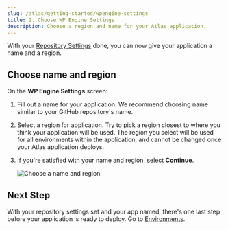 ```yaml
---
slug: /atlas/getting-started/wpengine-settings
title: 2. Choose WP Engine Settings
description: Choose a region and name for your Atlas application.
---
```


With your [Repository Settings](./set-repository-settings) done, you can now give your application a name and a region.


## Choose name and region 

On the **WP Engine Settings** screen:

1. Fill out a name for your application. We recommend choosing name similar to your GitHub repository's name.

2. Select a region for application. Try to pick a region closest to where you think your application will be used. The region you select will be used for all environments within the application, and cannot be changed once your Atlas application deploys.

3. If you're satisfied with your name and region, select **Continue**.
   
      ![Choose a name and region](../assets/img/wp-engine-settings.png)

## Next Step

With your repository settings set and your app named, there's one last step before your application is ready to deploy. Go to [Environments](./environments).

